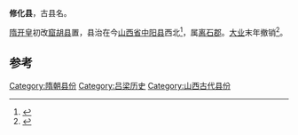 '''修化县'''，古县名。

[[隋|隋]][[开皇|开皇]]初改[[窟胡县|窟胡县]]置，县治在今[[山西省|山西省]][[中阳县|中阳县]]西北<ref>{{Cite book|title=中国古今地名对照表 第2版|last=薛国屏编著|first=|publisher=上海：上海辞书出版社|year=2014年6月|isbn=978-7-5326-4160-4|location=|pages=69}}</ref>，属[[离石郡|离石郡]]。[[大业|大业]]末年撤销<ref>{{Cite book|title=中外地名大辞典 1-5册|last=段木干主编|first=|publisher=人文出版社|year=1981年6月|isbn=|location=|pages=2658}}</ref>。

==参考==
{{reflist}}
[[Category:隋朝县份|Category:隋朝县份]]
[[Category:吕梁历史|Category:吕梁历史]]
[[Category:山西古代县份|Category:山西古代县份]]